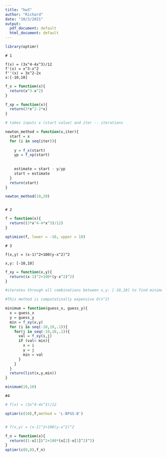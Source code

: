 ---
title: "hw3"
author: "Richard"
date: "10/3/2021"
output:
  pdf_document: default
  html_document: default
---
```{r}
library(optimr)
```

```
# 1

f(x) = (3x^4-4x^3)/12 
f'(x) = x^3-x^2
f''(x) = 3x^2-2x
x:[-10,10]

```
```{r}

f_x = function(x){
  return(x^3-x^2)
}

f_xp = function(x){
  return(3*x^2-2*x)
}

# takes inputs x (start value) and iter -- iterations

newton_method = function(x,iter){
  start = x
  for (i in seq(iter)){
    
    y = f_x(start)
    yp = f_xp(start)
    
    
    estimate = start - y/yp
    start = estimate
  }
  return(start)
}

newton_method(10,20)



```

```
# 2
```

```{r}
f = function(x){
  return((3*x^4-4*x^3)/12)
}

optimize(f, lower = -10, upper = 10)
```

```
# 3

f(x,y) = (x-1)^2+100(y-x^2)^2

x,y: [-10,10]
```

```{r}
f_xy = function(x,y){
  return((x-1)^2+100*(y-x^2)^2)
}

#iterates through all combinations between x,y: [-10,10] to find minimum value

#This method is computatinally expensive O(n^2)

minimum = function(guess_x, guess_y){
  x = guess_x
  y = guess_y
  min = f_xy(x,y)
  for (i in seq(-10,10,.1)){
    for(j in seq(-10,10,.1)){
      val = f_xy(i,j)
      if (val< min){
        x = i
        y = j
        min = val
      }
    }
  }
  return(list(x,y,min))
}

minimum(10,10)

```

```
#4
```

```{r}

# f(x) = (3x^4-4x^3)/12

optimr(c(10),f,method = 'L-BFGS-B')


# f(x,y) = (x-1)^2+100(y-x^2)^2

f_n = function(x){
  return((1-x[1])^2+100*(x[2]-x[1]^2)^2)
}
optimr(c(0,0),f_n)
```

